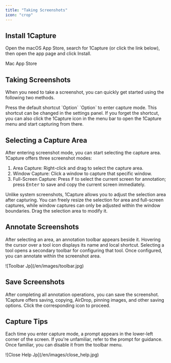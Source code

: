 ```yaml
---
title: "Taking Screenshots"
icon: "crop"
---
```


## Install 1Capture

Open the macOS App Store, search for 1Capture (or click the link below), then open the app page and click Install.

<Card title="1Capture Download" icon="circle-arrow-down" horizontal href="https://apps.apple.com/app/id6742318274">
  Mac App Store
</Card>

## Taking Screenshots

When you need to take a screenshot, you can quickly get started using the following two methods.

<CardGroup cols={1}>
  <Card title="Taking Screenshots with Shortcut" icon="keyboard" horizontal>
    Press the default shortcut `Option` `Option` to enter capture mode. This shortcut can be changed in the settings panel.
  </Card>
  <Card title="Taking Screenshots with Menu Bar Menu" icon="square-menu" horizontal>
    If you forget the shortcut, you can also click the 1Capture icon in the menu bar to open the 1Capture menu and start capturing from there.
  </Card>
</CardGroup>

## Selecting a Capture Area

After entering screenshot mode, you can start selecting the capture area.  
1Capture offers three screenshot modes:
  
1. Area Capture: Right-click and drag to select the capture area.  
2. Window Capture: Click a window to capture that specific window.  
3. Full-Screen Capture: Press <kbd>F</kbd> to select the current screen for annotation; press <kbd>Enter</kbd> to save and copy the current screen immediately.

Unlike system screenshots, 1Capture allows you to adjust the selection area after capturing. You can freely resize the selection for area and full-screen captures, while window captures can only be adjusted within the window boundaries. Drag the selection area to modify it.

## Annotate Screenshots

After selecting an area, an annotation toolbar appears beside it. Hovering the cursor over a tool icon displays its name and local shortcut. Selecting a tool opens a secondary toolbar for configuring that tool. Once configured, you can annotate within the screenshot area.

<Frame caption="Annotation Toolbar">
  ![Toolbar Jp](/en/images/toolbar.jpg)
</Frame>

## Save Screenshots

After completing all annotation operations, you can save the screenshot. 1Capture offers saving, copying, AirDrop, pinning images, and other saving options. Click the corresponding icon to proceed.

## Capture Tips

Each time you enter capture mode, a prompt appears in the lower-left corner of the screen. If you're unfamiliar, refer to the prompt for guidance. Once familiar, you can disable it from the toolbar menu.

<Frame>
  ![Close Help Jp](/en/images/close_help.jpg)
</Frame>